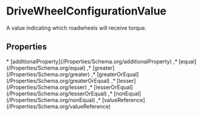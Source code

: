 
# DriveWheelConfigurationValue

A value indicating which roadwheels will receive torque.

## Properties

<Grid>
* [additionalProperty](/Properties/Schema.org/additionalProperty)
,* [equal](/Properties/Schema.org/equal)
,* [greater](/Properties/Schema.org/greater)
,* [greaterOrEqual](/Properties/Schema.org/greaterOrEqual)
,* [lesser](/Properties/Schema.org/lesser)
,* [lesserOrEqual](/Properties/Schema.org/lesserOrEqual)
,* [nonEqual](/Properties/Schema.org/nonEqual)
,* [valueReference](/Properties/Schema.org/valueReference)

</Grid>

